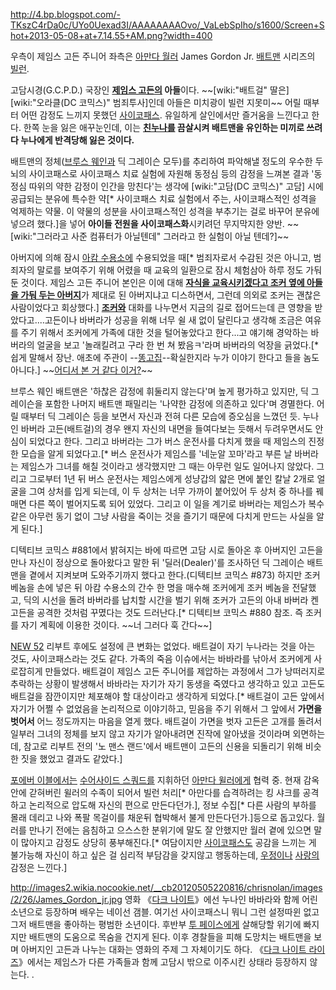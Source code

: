 http://4.bp.blogspot.com/-TKszC4rDa0c/UYo0Uexad3I/AAAAAAAAOvo/_VaLebSpIho/s1600/Screen+Shot+2013-05-08+at+7.14.55+AM.png?width=400

우측이 제임스 고든 주니어 좌측은 [[아만다 월러]]
James Gordon Jr. [[배트맨]] 시리즈의 [[빌런]].

고담시경(G.C.P.D.) 국장인 '''[[제임스 고든]]의 아들'''이다. ~~[wiki:"배트걸" 딸은] [wiki:"오라클(DC 코믹스)" 범죄투사]인데 아들은 미치광이 빌런 지못미~~ 어릴 때부터 어떤 감정도 느끼지 못했던 [[사이코패스]]. 유일하게 살인에서만 즐거움을 느낀다고 한다. 한쪽 눈을 잃은 애꾸눈인데, 이는 '''[[바바라 고든|친누나]]를 끔살시켜 배트맨을 유인하는 미끼로 쓰려다 누나에게 반격당해 잃은 것이다.'''

배트맨의 정체([[브루스 웨인]]과 딕 그레이슨 모두)를 추리하여 파악해낼 정도의 우수한 두뇌의 사이코패스로 사이코패스 치료 실험에 자원해 동정심 등의 감정을 느껴본 결과 '동정심 따위의 약한 감정이 인간을 망친다'는 생각에 [wiki:"고담(DC 코믹스)" 고담] 시에 공급되는 분유에 특수한 약[* 사이코패스 치료 실험에서 주는, 사이코패스적인 성격을 억제하는 약물. 이 약물의 성분을 사이코패스적인 성격을 부추기는 걸로 바꾸어 분유에 넣으려 했다.]을 넣어 '''아이들 전원을 사이코패스화'''시키려던 무지막지한 양반. ~~[wiki:"그러라고 사준 컴퓨터가 아닐텐데" 그러라고 한 실험이 아닐 텐데?]~~

아버지에 의해 잠시 [[아캄 수용소]]에 수용되었을 때[* 범죄자로서 수감된 것은 아니고, 범죄자의 말로를 보여주기 위해 어렸을 때 교육의 일환으로 잠시 체험삼아 하루 정도 가둬 둔 것이다. 제임스 고든 주니어 본인은 이에 대해 '''[[막장부모|자식을 교육시키겠다고 조커 옆에 아들을 가둬 두는 아버지]]'''가 제대로 된 아버지냐고 디스하면서, 그런데 의외로 조커는 괜찮은 사람이었다고 회상했다.] '''[[조커(DC 코믹스)|조커]]와''' 대화를 나누면서 지금의 길로 접어드는데 큰 영향을 받았다고....고든이나 바버라가 성공을 위해 너무 쉴 새 없이 달린다고 생각해 조금은 여유를 주기 위해서 조커에게 가족에 대한 것을 털어놓았다고 한다...고 얘기해 경악하는 바버라의 얼굴을 보고 '놀래킬려고 구라 한 번 쳐 봤음ㅋ'라며 바버라의 억장을 긁었다.[* 쉽게 말해서 장난. 애초에 주관이 --[[똥고집]]--확실한지라 누가 이야기 한다고 들을 놈도 아니다.] ~~[[할리 퀸|어디서 본 거 같다 이거?]]~~ 

브루스 웨인 배트맨은 '하찮은 감정에 휘둘리지 않는다'며 높게 평가하고 있지만, 딕 그레이슨을 포함한 나머지 배트맨 패밀리는 '나약한 감정에 의존하고 있다'며 경멸한다. 어릴 때부터 딕 그레이슨 등을 보면서 자신과 전혀 다른 모습에 증오심을 느꼈던 듯. 누나인 바버라 고든(배트걸)의 경우 왠지 자신의 내면을 들여다보는 듯해서 두려우면서도 안심이 되었다고 한다. 그리고 바버라는 그가 버스 운전사를 다치게 했을 때 제임스의 진정한 모습을 알게 되었다고.[* 버스 운전사가 제임스를 '네눈알 꼬마'라고 부른 날 바버라는 제임스가 그녀를 해칠 것이라고 생각했지만 그 때는 아무런 일도 일어나지 않았다. 그리고 그로부터 1년 뒤 버스 운전사는 제임스에게 성냥갑의 얇은 면에 붙인 칼날 2개로 얼굴을 그여 상처를 입게 되는데, 이 두 상처는 너무 가까이 붙어있어 두 상처 중 하나를 꿰매면 다른 쪽이 벌어지도록 되어 있었다. 그리고 이 일을 계기로 바버라는 제임스가 복수 같은 아무런 동기 없이 그냥 사람을 죽이는 것을 즐기기 때문에 다치게 만드는 사실을 알게 된다.]

디텍티브 코믹스 #881에서 밝혀지는 바에 따르면 고담 시로 돌아온 후 아버지인 고든을 만나 자신이 정상으로 돌아왔다고 말한 뒤 '딜러(Dealer)'를 조사하던 딕 그레이슨 배트맨을 곁에서 지켜보며 도와주기까지 했다고 한다.(디텍티브 코믹스 #873) 하지만 조커 베놈을 손에 넣은 뒤 아캄 수용소의 간수 한 명을 매수해 조커에게 조커 베놈을 전달했고, 딕의 시선을 돌려 바버라를 납치할 시간을 벌기 위해 조커가 고든의 아내 바버라 켄고든을 공격한 것처럼 꾸몄다는 것도 드러난다.[* 디텍티브 코믹스 #880 참조. 즉 조커를 자기 계획에 이용한 것이다. ~~너 그러다 훅 간다~~]

[[NEW 52]] 리부트 후에도 설정에 큰 변화는 없었다. 배트걸이 자기 누나라는 것을 아는 것도, 사이코패스라는 것도 같다. 가족의 죽음 이슈에서는 바바라를 낚아서 조커에게 사로잡히게 만들었다. 배트걸이 제임스 고든 주니어를 제압하는 과정에서 그가 낭떠러지로 추락하는 상황이 발생해서 바바라는 자기가 자기 동생을 죽였다고 생각하고 있고 고든도 배트걸을 잠깐이지만 체포해야 할 대상이라고 생각하게 되었다.[* 배트걸이 고든 앞에서 자기가 어쩔 수 없었음을 논리적으로 이야기하고, 믿음을 주기 위해서 그 앞에서 '''가면을 벗어서''' 어느 정도까지는 마음을 열게 했다. 배트걸이 가면을 벗자 고든은 고개를 돌려서 일부러 그녀의 정체를 보지 않고 자기가 알아내려면 진작에 알아냈을 것이라며 외면하는데, 참고로 리부트 전의 '노 맨스 랜드'에서 배트맨이 고든의 신용을 되돌리기 위해 비슷한 짓을 했었고 결과도 같았다.] 

[[포에버 이블]]에서는 [[수어사이드 스쿼드]]를 지휘하던 [[아만다 윌러]]에게 협력 중. 현재 감옥 안에 갇혀버린 윌러의 수족이 되어서 빌런 처리[* 아만다를 습격하려는 킹 샤크를 공격하고 논리적으로 압도해 자신의 편으로 만든다던가.], 정보 수집[* 다른 사람의 부하를 몰래 데리고 나와 폭팔 목걸이를 채운뒤 협박해서 불게 만든다던가.]등으로 돕고있다. 월러를 만나기 전에는 음침하고 으스스한 분위기에 말도 잘 안했지만 월러 곁에 있으면 말이 많아지고 감정도 상당히 풍부해진다.[* 여담이지만 [[사이코패스]]도 공감을 느끼는 게 불가능해 자신이 하고 싶은 걸 심리적 부담감을 갖지않고 행동하는데, [[우정]]이나 [[사랑]]의 감정은 느낀다.] 

http://images2.wikia.nocookie.net/__cb20120505220816/chrisnolan/images/2/26/James_Gordon_jr.jpg
영화 《[[다크 나이트(영화)|다크 나이트]]》에선 누나인 바바라와 함께 어린 소년으로 등장하며 배우는 네이선 갬블. 여기선 사이코패스니 뭐니 그런 설정따윈 없고 그저 배트맨을 좋아하는 평범한 소년이다. 후반부 [[하비 덴트(다크 나이트)|투 페이스]]에게 살해당할 위기에 빠지지만 배트맨의 도움으로 목숨을 건지게 된다. 이후 경찰들을 피해 도망치는 배트맨을 보며 아버지인 고든과 나누는 대화는 영화의 주제 그 자체이기도 하다. 《[[다크 나이트 라이즈]]》에서는 제임스가 다른 가족들과 함께 고담시 밖으로 이주시킨 상태라 등장하지 않는다.
.

